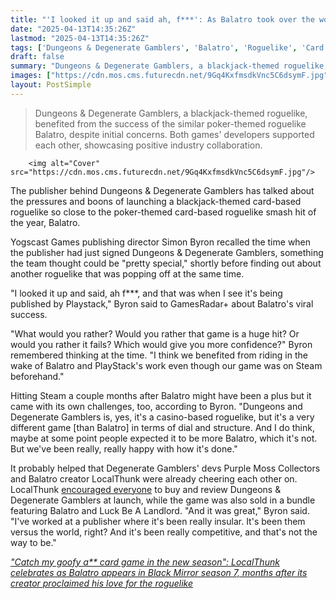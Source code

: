 ```yaml
---
title: "'I looked it up and said ah, f***': As Balatro took over the world, another publisher was sweating over its own card roguelike – which LocalThunk then promoted himself"
date: "2025-04-13T14:35:26Z"
lastmod: "2025-04-13T14:35:26Z"
tags: ['Dungeons & Degenerate Gamblers', 'Balatro', 'Roguelike', 'Card Game', 'Steam', 'PC', 'Blackjack', 'Poker']
draft: false
summary: "Dungeons & Degenerate Gamblers, a blackjack-themed roguelike, benefited from the success of the similar poker-themed roguelike Balatro, despite initial concerns.  Both games' developers supported each other, showcasing positive industry collaboration."
images: ["https://cdn.mos.cms.futurecdn.net/9Gq4KxfmsdkVnc5C6dsymF.jpg"]
layout: PostSimple
---
```

> Dungeons & Degenerate Gamblers, a blackjack-themed roguelike, benefited from the success of the similar poker-themed roguelike Balatro, despite initial concerns.  Both games' developers supported each other, showcasing positive industry collaboration.


        <img alt="Cover" src="https://cdn.mos.cms.futurecdn.net/9Gq4KxfmsdkVnc5C6dsymF.jpg"/>
        
The publisher behind Dungeons & Degenerate Gamblers has talked about the pressures and boons of launching a blackjack-themed card-based roguelike so close to the poker-themed card-based roguelike smash hit of the year, Balatro.

Yogscast Games publishing director Simon Byron recalled the time when the publisher had just signed Dungeons & Degenerate Gamblers, something the team thought could be "pretty special," shortly before finding out about another roguelike that was popping off at the same time.

"I looked it up and said, ah f***, and that was when I see it's being published by Playstack," Byron said to GamesRadar+ about Balatro's viral success.

"What would you rather? Would you rather that game is a huge hit? Or would you rather it fails? Which would give you more confidence?" Byron remembered thinking at the time. "I think we benefited from riding in the wake of Balatro and PlayStack's work even though our game was on Steam beforehand."

Hitting Steam a couple months after Balatro might have been a plus but it came with its own challenges, too, according to Byron. "Dungeons and Degenerate Gamblers is, yes, it's a casino-based roguelike, but it's a very different game [than Balatro] in terms of dial and structure. And I do think, maybe at some point people expected it to be more Balatro, which it's not. But we've been really, really happy with how it's done."

It probably helped that Degenerate Gamblers' devs Purple Moss Collectors and Balatro creator LocalThunk were already cheering each other on. LocalThunk [encouraged everyone](https://x.com/LocalThunk/status/1821592734609895722?lang=en) to buy and review Dungeons & Degenerate Gamblers at launch, while the game was also sold in a bundle featuring Balatro and Luck Be A Landlord. "And it was great," Byron said. "I've worked at a publisher where it's been really insular. It's been them versus the world, right? And it's been really competitive, and that's not the way to be."

[<em>"Catch my goofy a** card game in the new season": LocalThunk celebrates as Balatro appears in Black Mirror season 7, months after its creator proclaimed his love for the roguelike</em>](https://www.gamesradar.com/games/roguelike/catch-my-goofy-a-card-game-in-the-new-season-localthunk-celebrates-as-balatro-appears-in-black-mirror-season-7-months-after-its-creator-proclaimed-his-love-for-the-roguelike/)
        